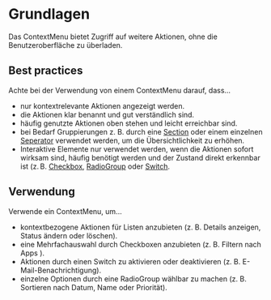 # Grundlagen

Das ContextMenu bietet Zugriff auf weitere Aktionen, ohne die Benutzeroberfläche zu überladen.

 ## Best practices

 Achte bei der Verwendung von einem ContextMenu darauf, dass...

- nur kontextrelevante Aktionen angezeigt werden.
- die Aktionen klar benannt und gut verständlich sind.
- häufig genutzte Aktionen oben stehen und leicht erreichbar sind.
- bei Bedarf Gruppierungen z. B. durch eine [Section](/03-components/structure/section) oder einem einzelnen [Seperator](/03-components/structure/separator) verwendet werden, um die Übersichtlichkeit zu erhöhen.
- Interaktive Elemente nur verwendet werden, wenn die Aktionen sofort wirksam sind, häufig benötigt werden und der Zustand direkt erkennbar ist (z. B. [Checkbox](/03-components/form-controls/checkbox), [RadioGroup](/03-components/form-controls/radio-group) oder [Switch](/03-components/form-controls/switch).

 ## Verwendung

 Verwende ein ContextMenu, um...

- kontextbezogene Aktionen für Listen anzubieten (z. B. Details anzeigen, Status ändern oder löschen).
- eine Mehrfachauswahl durch Checkboxen anzubieten (z. B. Filtern nach Apps ).
- Aktionen durch einen Switch zu aktivieren oder deaktivieren (z. B. E-Mail-Benachrichtigung).
- einzelne Optionen durch eine RadioGroup wählbar zu machen (z. B. Sortieren nach Datum, Name oder Priorität).
